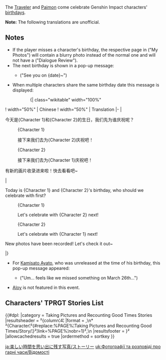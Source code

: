 {{EventTabs}}

The [[Traveler]] and [[Paimon]] come celebrate Genshin Impact characters' [[birthday]]s.

'''Note:''' The following translations are unofficial.

==Notes==
* If the player misses a character's birthday, the respective page in {{Lang|mini=1|zh=我的画片}} ("My Photos") will contain a blurry photo instead of the normal one and will not have a {{Lang|mini=1|zh=回看对白}} ("Dialogue Review").
* The next birthday is shown in a pop-up message:
** {{Lang|mini=1|zh={M}月{D}日，我们不见不散~}} ("See you on {date}~")
* When multiple characters share the same birthday date this message is displayed:
::{| class="wikitable" width="100%"
! width="50%" | Chinese
! width="50%" | Translation
|-
|{{Dialogue start|no_indent=1|lang=zh}}
;今天是{Character 1}和{Character 2}的生日，我们先为谁庆祝呢？
:{{DIcon}} {Character 1}
:;接下来我们去为{Character 2}庆祝吧！
:{{DIcon}} {Character 2}
:;接下来我们去为{Character 1}庆祝吧！
;有新的画片收录进来啦！快去看看吧~
{{Dialogue end}}
|{{Dialogue start|no_indent=1}}
;Today is {Character 1} and {Character 2}'s birthday, who should we celebrate with first?
:{{DIcon}} {Character 1}
:;Let's celebrate with {Character 2} next!
:{{DIcon}} {Character 2}
:;Let's celebrate with {Character 1} next!
;New photos have been recorded! Let's check it out~
{{Dialogue end}}
|}
* For [[Kamisato Ayato]], who was unreleased at the time of his birthday, this pop-up message appeared:
** {{zh|欸，3月26日，好像错过了什么…}} ("Um... feels like we missed something on March 26th...")
* [[Aloy]] is not featured in this event.

==Characters' TPRGT Stories List==
{{#dpl:
|category = Taking Pictures and Recounting Good Times Stories
|resultsheader = ²{column¦4¦
|format = ,\n* ²{Character¦²{#replace:%PAGE%¦Taking Pictures and Recounting Good Times/Story/¦}²¦link=%PAGE%¦nobr=1}²,\n
|resultsfooter = }²
|allowcachedresults = true
|ordermethod = sortkey
}}

[[ja:楽しい時間を思い出に残す写真/ストーリー]]
[[uk:Фотографії та розповіді про гарні часи/Відомості]]